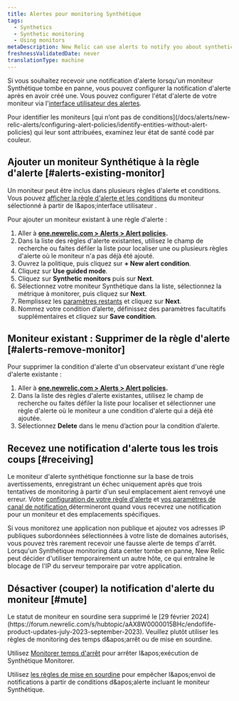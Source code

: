 ```yaml
---
title: Alertes pour monitoring Synthétique
tags:
  - Synthetics
  - Synthetic monitoring
  - Using monitors
metaDescription: New Relic can use alerts to notify you about synthetic monitors's failures.
freshnessValidatedDate: never
translationType: machine
---
```


Si vous souhaitez recevoir une notification d&apos;alerte lorsqu&apos;un moniteur Synthétique tombe en panne, vous pouvez configurer la notification d&apos;alerte après en avoir créé une. Vous pouvez configurer l&apos;état d&apos;alerte de votre moniteur via l&apos;[interface utilisateur des alertes](/docs/alerts-applied-intelligence/new-relic-alerts/alert-policies/create-edit-or-find-alert-policy/).

<Callout variant="tip">
  Pour identifier les moniteurs [qui n’ont pas de conditions](/docs/alerts/new-relic-alerts/configuring-alert-policies/identify-entities-without-alert-policies) qui leur sont attribuées, examinez leur état de santé codé par couleur.
</Callout>

## Ajouter un moniteur Synthétique à la règle d&apos;alerte [#alerts-existing-monitor]

Un moniteur peut être inclus dans plusieurs règles d&apos;alerte et conditions. Vous pouvez [afficher la règle d&apos;alerte et les conditions](/docs/synthetics/new-relic-synthetics/using-monitors/view-monitors-alert-policies-conditions) du moniteur sélectionné à partir de l&amp;apos;interface utilisateur <InlinePopover type="alerts" />.

Pour ajouter un moniteur existant à une règle d&apos;alerte :

1. Aller à <DNT>**[one.newrelic.com &gt; Alerts &gt; Alert policies](https://one.newrelic.com/alerts-ai/condition-builder/policy-list).**</DNT>
2. Dans la liste des règles d&apos;alerte existantes, utilisez le champ de recherche ou faites défiler la liste pour localiser une ou plusieurs règles d&apos;alerte où le moniteur n&apos;a pas déjà été ajouté.
3. Ouvrez la politique, puis cliquez sur <DNT>**+ New alert condition**</DNT>.
4. Cliquez sur <DNT>**Use guided mode**</DNT>.
5. Cliquez sur <DNT>**Synthetic monitors**</DNT> puis sur <DNT>**Next**</DNT>.
6. Sélectionnez votre moniteur Synthétique dans la liste, sélectionnez la métrique à monitorer, puis cliquez sur <DNT>**Next**</DNT>.
7. Remplissez les [paramètres restants](/docs/alerts-applied-intelligence/new-relic-alerts/alert-conditions/create-nrql-alert-conditions/#query-order) et cliquez sur <DNT>**Next**</DNT>.
8. Nommez votre condition d’alerte, définissez des paramètres facultatifs supplémentaires et cliquez sur <DNT>**Save condition**</DNT>.

## Moniteur existant : Supprimer de la règle d&apos;alerte [#alerts-remove-monitor]

Pour supprimer la condition d&apos;alerte d&apos;un observateur existant d&apos;une règle d&apos;alerte existante :

1. Aller à <DNT>**[one.newrelic.com &gt; Alerts &gt; Alert policies](https://one.newrelic.com/alerts-ai/condition-builder/policy-list).**</DNT>
2. Dans la liste des règles d&apos;alerte existantes, utilisez le champ de recherche ou faites défiler la liste pour localiser et sélectionner une règle d&apos;alerte où le moniteur a une condition d&apos;alerte qui a déjà été ajoutée.
3. Sélectionnez <DNT>**Delete**</DNT> dans le menu d’action pour la condition d’alerte.

## Recevez une notification d&apos;alerte tous les trois coups [#receiving]

Le moniteur d&apos;alerte synthétique fonctionne sur la base de trois avertissements, enregistrant un échec uniquement après que trois tentatives de monitoring à partir d&apos;un seul emplacement aient renvoyé une erreur. Votre [configuration de votre règle d&apos;alerte](/docs/alerts/new-relic-alerts-beta/configuring-alert-policies/alert-policy-workflow) et [vos paramètres de canal de notification ](/docs/alerts/new-relic-alerts-beta/managing-notification-channels/notification-channels-controlling-where-send-alerts)détermineront quand vous recevrez une notification pour un moniteur et des emplacements spécifiques.

Si vous monitorez une application non publique et ajoutez vos adresses IP publiques subordonnées sélectionnées à votre liste de domaines autorisés, vous pouvez très rarement recevoir une fausse alerte de temps d&apos;arrêt. Lorsqu&apos;un Synthétique monitoring data center tombe en panne, New Relic peut décider d&apos;utiliser temporairement un autre hôte, ce qui entraîne le blocage de l&apos;IP du serveur temporaire par votre application.

## Désactiver (couper) la notification d&apos;alerte du moniteur [#mute]

<Callout variant="important">
  Le statut de moniteur en sourdine sera supprimé le [29 février 2024](https://forum.newrelic.com/s/hubtopic/aAX8W0000015BHc/endoflife-product-updates-july-2023-september-2023). Veuillez plutôt utiliser les règles de monitoring des temps d&amp;apos;arrêt ou de mise en sourdine.
</Callout>

Utilisez [Monitorer temps d&apos;arrêt](/docs/synthetics/synthetic-monitoring/using-monitors/monitor-downtimes-disable-monitoring-during-scheduled-maintenance-times/) pour arrêter l&amp;apos;exécution de Synthétique Monitorer.

Utilisez [les règles de mise en sourdine](/docs/alerts-applied-intelligence/new-relic-alerts/alert-notifications/muting-rules-suppress-notifications/) pour empêcher l&amp;apos;envoi de notifications à partir de conditions d&amp;apos;alerte incluant le moniteur Synthétique.